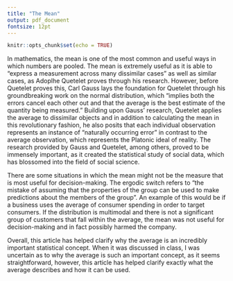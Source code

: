 ---
title: "The Mean"
output: pdf_document
fontsize: 12pt
---

```{r setup, include=FALSE}
knitr::opts_chunk$set(echo = TRUE)
```
In mathematics, the mean is one of the most common and useful ways in which numbers are pooled. The mean is extremely useful as it is able to "express a measurement across many dissimilar cases" as well as similar cases, as Adoplhe Quetelet proves through his research. However, before Quetelet proves this, Carl Gauss lays the foundation for Quetelet through his groundbreaking work on the normal distribution, which "implies both the errors cancel each other out and that the average is the best estimate of the quantity being measured." Building upon Gauss' research, Quetelet applies the average to dissimilar objects and in addition to calculating the mean in this revolutionary fashion, he also posits that each individual observation represents an instance of "naturally occurring error" in contrast to the average observation, which represents the Platonic ideal of reality. The research provided by Gauss and Quetelet, among others, proved to be immensely important, as it created the statistical study of social data, which has blossomed into the field of social science. 
  
There are some situations in which the mean might not be the measure that is most useful for decision-making. The ergodic switch refers to "the mistake of assuming that the properties of the group can be used to make predictions about the members of the group". An example of this would be if a business uses the average of consumer spending in order to target consumers. If the distribution is multimodal and there is not a significant group of customers that fall within the average, the mean was not useful for decision-making and in fact possibly harmed the company.
  
Overall, this article has helped clarify why the average is an incredibly important statistical concept. When it was discussed in class, I was uncertain as to why the average is such an important concept, as it seems straightforward, however, this article has helped clarify exactly what the average describes and how it can be used. 
